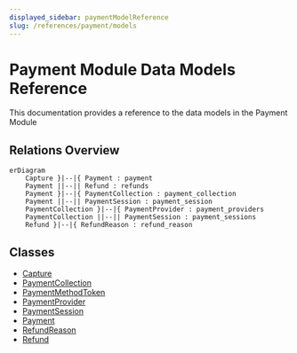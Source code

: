 ```yaml
---
displayed_sidebar: paymentModelReference
slug: /references/payment/models
---
```



# Payment Module Data Models Reference

This documentation provides a reference to the data models in the Payment Module

## Relations Overview

```mermaid
erDiagram
	Capture }|--|{ Payment : payment
	Payment ||--|| Refund : refunds
	Payment }|--|{ PaymentCollection : payment_collection
	Payment ||--|| PaymentSession : payment_session
	PaymentCollection }|--|{ PaymentProvider : payment_providers
	PaymentCollection ||--|| PaymentSession : payment_sessions
	Refund }|--|{ RefundReason : refund_reason

```

## Classes

- [Capture](../../payment_models/classes/payment_models.Capture/page.mdx)
- [PaymentCollection](../../payment_models/classes/payment_models.PaymentCollection/page.mdx)
- [PaymentMethodToken](../../payment_models/classes/payment_models.PaymentMethodToken/page.mdx)
- [PaymentProvider](../../payment_models/classes/payment_models.PaymentProvider/page.mdx)
- [PaymentSession](../../payment_models/classes/payment_models.PaymentSession/page.mdx)
- [Payment](../../payment_models/classes/payment_models.Payment/page.mdx)
- [RefundReason](../../payment_models/classes/payment_models.RefundReason/page.mdx)
- [Refund](../../payment_models/classes/payment_models.Refund/page.mdx)

